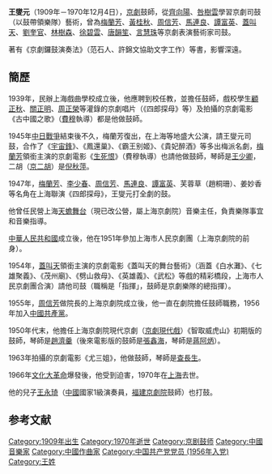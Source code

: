 {{Unreferenced|time=2020-02-08T03:08:33+00:00}}
'''王燮元'''（1909年－1970年12月4日），[[京劇|京劇]]鼓師，從[[齊向陽|齊向陽]]、[[咎樹雲|咎樹雲]]學習京劇司鼓（以鼓帶領樂隊）藝術，曾為[[梅蘭芳|梅蘭芳]]、[[黃桂秋|黃桂秋]]、[[周信芳|周信芳]]、[[馬連良|馬連良]]、[[譚富英|譚富英]]、[[蓋叫天|蓋叫天]]、[[劉奎官|劉奎官]]、[[林樹森|林樹森]]、[[徐碧雲|徐碧雲]]、[[唐韻笙|唐韻笙]]、[[言慧珠|言慧珠]]等京劇表演藝術家司鼓。

著有《京劇鑼鼓演奏法》（范石人、許錦文協助文字工作）等書，影響深遠。
==簡歷==
1939年，民辦上海戲曲學校成立後，他應聘到校任教，並擔任鼓師，戲校學生[[顧正秋|顧正秋]]、[[關正明|關正明]]、[[周正榮|周正榮]]等灌錄的京劇唱片（《四郎探母》等）及拍攝的京劇電影《古中國之歌》（[[费穆_(导演)|費穆]]執導）都是他做鼓師。

1945年[[中国抗日战争|中日戰爭]]結束後不久，梅蘭芳復出，在上海等地盛大公演，請王燮元司鼓，合作了《[[宇宙鋒|宇宙鋒]]》、《鳳還巢》、《霸王别姬》、《貴妃醉酒》等多出梅派名劇，[[梅蘭芳|梅蘭芳]]領銜主演的京劇電影《[[生死恨_(电影)|生死恨]]》（費穆執導）也請他做鼓師，琴師是[[王少卿_(京剧琴师)|王少卿]]，二胡（[[京二胡|京二胡]]）是[[倪秋萍|倪秋萍]]。

1947年，[[梅蘭芳|梅蘭芳]]、[[李少春|李少春]]、[[周信芳|周信芳]]、[[馬連良|馬連良]]、[[譚富英|譚富英]]、芙蓉草（趙桐珊）、姜妙香等名角在上海聯演《四郎探母》，王燮元打全劇的鼓。

他曾任民營上海[[天蟾舞台|天蟾舞台]]（現已改公營，屬上海京劇院）音樂主任，負責樂隊事宜和音樂指導。

[[中華人民共和國|中華人民共和國]]成立後，他在1951年參加上海市人民京劇團（上海京劇院的前身）。

1954年，[[蓋叫天|蓋叫天]]領銜主演的京劇電影《蓋叫天的舞台藝術》（涵蓋《白水灘》、《七雄聚義》、《茂州廟》、《劈山救母》、《英雄義》、《武松》等戲的精彩橋段，上海市人民京劇團合演）請他司鼓（職稱是「指揮」，鼓師是京劇樂隊的總指揮）。

1955年，[[周信芳|周信芳]]做院長的上海京劇院成立後，他一直在劇院擔任鼓師職務，1956年加入[[中國共產黨|中國共產黨]]。

1950年代末，他擔任上海京劇院現代京劇（[[京劇現代戲|京劇現代戲]]）《智取威虎山》初期版的鼓師，琴師是[[趙濟羹|趙濟羹]]（後來電影版的鼓師是[[張鑫海|張鑫海]]，琴師是[[蔣阿炳|蔣阿炳]]）。

1963年拍攝的京劇電影《尤三姐》，他做鼓師，琴師是[[查長生|查長生]]。

1966年[[文化大革命|文化大革命]]爆發後，他受到迫害，1970年在[[上海|上海]]去世。

他的兒子[[王永琦|王永琦]]（[[中國|中國]]國家1級演奏員，[[福建京劇院|福建京劇院]]鼓師）也打鼓。
==参考文献==
{{Reflist}}
{{Authority control}}
[[Category:1909年出生|Category:1909年出生]]
[[Category:1970年逝世|Category:1970年逝世]]
[[Category:京剧鼓师|Category:京剧鼓师]]
[[Category:中國音樂家|Category:中國音樂家]]
[[Category:中國作曲家|Category:中國作曲家]]
[[Category:中国共产党党员_(1956年入党)|Category:中国共产党党员 (1956年入党)]]
[[Category:王姓|Category:王姓]]